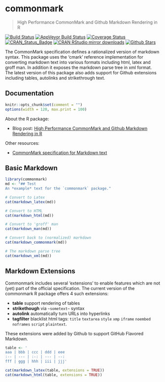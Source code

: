 # commonmark

> High Performance CommonMark and Github Markdown Rendering in R

[![Build Status](https://travis-ci.org/jeroenooms/commonmark.svg?branch=master)](https://travis-ci.org/jeroenooms/commonmark)
[![AppVeyor Build Status](https://ci.appveyor.com/api/projects/status/github/jeroenooms/commonmark?branch=master&svg=true)](https://ci.appveyor.com/project/jeroenooms/commonmark)
[![Coverage Status](https://codecov.io/github/jeroenooms/commonmark/coverage.svg?branch=master)](https://codecov.io/github/jeroenooms/commonmark?branch=master)
[![CRAN_Status_Badge](http://www.r-pkg.org/badges/version/commonmark)](http://cran.r-project.org/package=commonmark)
[![CRAN RStudio mirror downloads](http://cranlogs.r-pkg.org/badges/commonmark)](http://cran.r-project.org/web/packages/commonmark/index.html)
[![Github Stars](https://img.shields.io/github/stars/jeroenooms/commonmark.svg?style=social&label=Github)](https://github.com/jeroenooms/commonmark)

The CommonMark specification defines a rationalized version of markdown
syntax. This package uses the 'cmark' reference implementation for converting
markdown text into various formats including html, latex and groff man. In
addition it exposes the markdown parse tree in xml format. The latest version of
this package also adds support for Github extensions including tables, autolinks
and strikethrough text.

## Documentation

```r
knitr::opts_chunk$set(comment = "")
options(width = 120, max.print = 100)
```

About the R package:

 - Blog post: [High Performance CommonMark and Github Markdown Rendering in R](https://ropensci.org/blog/blog/2016/12/02/commonmark)

Other resources:

 - [CommonMark specification for Markdown text](http://commonmark.org/help/)

## Basic Markdown

```r
library(commonmark)
md <- "## Test
An *example* text for the `commonmark` package."

# Convert to Latex
cat(markdown_latex(md))

# Convert to HTML
cat(markdown_html(md))

# Convert to 'groff' man 
cat(markdown_man(md))

# Convert back to (normalized) markdown
cat(markdown_commonmark(md))

# The markdown parse tree
cat(markdown_xml(md))
```

## Markdown Extensions

Commonmark includes several 'extensions' to enable features which are not (yet) part of the official specification. The current version of the commonmark R package offers 4 such extensions:

 - __table__ support rendering of tables
 - __strikethough__ via `~sometext~` syntax
 - __autolink__ automatically turn URLs into hyperlinks
 - __tagfilter__ blacklist html tags: `title` `textarea` `style` `xmp` `iframe` `noembed` `noframes` `script` `plaintext`.
 
These extensions were added by Github to support GitHub Flavored Markdown.

```r
table <- '
aaa | bbb | ccc | ddd | eee
:-- | --- | :-: | --- | --:
fff | ggg | hhh | iii | jjj'

cat(markdown_latex(table, extensions = TRUE))
cat(markdown_html(table, extensions = TRUE))
```
